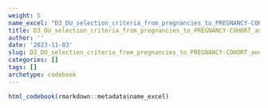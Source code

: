 ```yaml
---
weight: 5
name_excel: "D3_DU_selection_criteria_from_pregnancies_to_PREGNANCY-COHORT_and_MS-PREGNANCY-COHORT.xlsx"
title: D3_DU_selection_criteria_from_pregnancies_to_PREGNANCY-COHORT_and_MS-PREGNANCY-COHORT
author: ''
date: '2023-11-03'
slug: D3_DU_selection_criteria_from_pregnancies_to_PREGNANCY-COHORT_and_MS-PREGNANCY-COHORT
categories: []
tags: []
archetype: codebook
---
```


```r
html_codebook(rmarkdown::metadata$name_excel)
```
